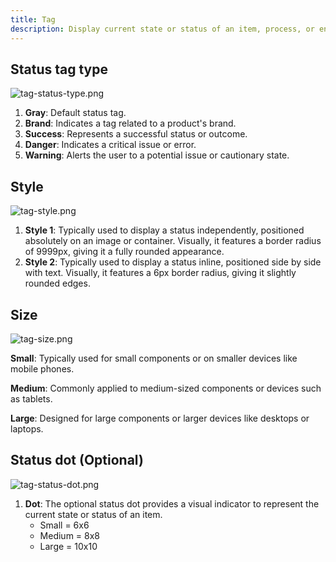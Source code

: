 ```yaml
---
title: Tag
description: Display current state or status of an item, process, or entity
---
```


## Status tag type

![tag-status-type.png](/design/tag-status-type.png)

1. **Gray**: Default status tag.
2. **Brand**: Indicates a tag related to a product's brand.
3. **Success**: Represents a successful status or outcome.
4. **Danger**: Indicates a critical issue or error.
5. **Warning**: Alerts the user to a potential issue or cautionary state.

## Style

![tag-style.png](/design/tag-style.png)

1. **Style 1**: Typically used to display a status independently, positioned absolutely on an image or container. Visually, it features a border radius of 9999px, giving it a fully rounded appearance.
2. **Style 2**: Typically used to display a status inline, positioned side by side with text. Visually, it features a 6px border radius, giving it slightly rounded edges.

## Size

![tag-size.png](/design/tag-size.png)

**Small**: Typically used for small components or on smaller devices like mobile phones.

**Medium**: Commonly applied to medium-sized components or devices such as tablets.

**Large**: Designed for large components or larger devices like desktops or laptops.

## Status dot (Optional)

![tag-status-dot.png](/design/tag-status-dot.png)

1. **Dot**: The optional status dot provides a visual indicator to represent the current state or status of an item.
   - Small = 6x6
   - Medium = 8x8
   - Large = 10x10
